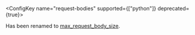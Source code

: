 <ConfigKey name="request-bodies" supported={["python"]} deprecated={true}>

  Has been renamed to [max_request_body_size](/platforms/python/configuration/options/#max-request-body-size).

</ConfigKey>
